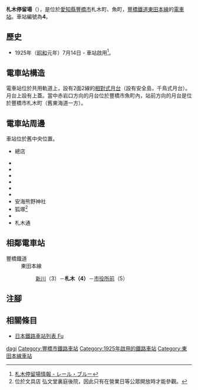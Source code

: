 {{NoteTA|G1=Transport}}
{{Infobox station
|公司色 = #006666
|站名 = 札木
|圖片 =  Fudagi Tram Stop (2017-09-18) 1.jpg
|圖片說明 = 電車站全景
|日文原名 = 札木
|平假名 = ふだぎ
|羅馬拼音 = Fudagi
|副站名 = 
|所在地 = {{JPN}}[[愛知縣|愛知縣]][[豐橋市|豐橋市]]札木町、魚町
|座標 = {{coord|34|45|57.13|N|137|23|24.85|E|type:railwaystation_region:JP-24|display=inline,title}}
|車站構造 = [[地面車站|地面車站]]
|月台配置 = 2面2線
|啟用年月日 = 1925年（大正14年）7月14日
|廢站年月日 = 
|乘客人數 = 
|上下車人次 = 
|統計年度 = 
|轉車 = 
|全寬備註 = 
|adjacent = {{Adjacent stations|system=豐橋鐵道|line=東田本線|left=新川|right=市役所前|note-left=3<br/>0.4km|note-mid={{車站編號s|#006666|white|4}}<br/>距離[[站前停留場|站前]]1.0km|note-right=5<br>0.4km}}
}}
'''札木停留場'''（{{jpn|j=札木停留場|hg=ふだぎていりゅうじょう|rm=Fudagi teiryūjō|f=y}}），是位於[[愛知縣|愛知縣]][[豐橋市|豐橋市]]札木町、魚町，[[豐橋鐵道|豐橋鐵道]][[東田本線|東田本線]]的[[電車站|電車站]]。車站編號為'''4'''。
== 歷史 == 
* 1925年（[[昭和|昭和]]元年）7月14日 - 車站啟用<ref>[https://rail.blue/railroad/logis/stationinfo.aspx?id=81001260&lang=ja 札木停留場情報 - レール・ブルー]{{ja icon}}</ref>。
== 電車站構造 ==
電車站位於共用軌道上，設有2面2線的[[相對式月台|相對式月台]]（設有安全島，千鳥式月台）。月台上設有上蓋。當中赤岩口方向的月台位於豐橋市魚町內，站前方向的月台是位於豐橋市札木町（舊東海道一方）。

== 電車站周邊 ==
車站位於舊{{Translink|ja|吉田宿}}中央位置。
* {{Translink|ja|ヤマサちくわ|山佐竹輪}}總店
* {{Translink|ja|豊橋閣日進禅寺|豐橋閣日進禪寺}}
* {{Translink|ja|神宮寺 (豊橋市)|神宮寺 (豐橋市)|神宮寺}}
* {{Translink|ja|悟真寺 (豊橋市)|悟真寺 (豐橋市)|悟真寺}}
* {{Translink|ja|龍拈寺}}
* {{Translink|ja|若松園}}
* {{Translink|ja|あいち情報専門学校|愛知情報專門學校}}
* 安海熊野神社
* 狐塚<ref>位於文具店 弘文堂裏庭後院，因此只有在營業日等公眾開放時才能參觀。</ref>
*{{Translink|ja|国道259号|國道259號|田原街道}}
*札木通

== 相鄰電車站 ==
; 豐橋鐵道
: 東田本線
:: [[新川停留場|新川]]（3）－'''札木（4）'''－[[市役所前停留場_(愛知縣)|市役所前]]（5）
== 注腳 ==
{{Reflist}}
== 相關條目 ==
{{Commonscat|Fudagi Station}}
* [[日本鐵路車站列表_Fu|日本鐵路車站列表 Fu]]
{{東田本線}}
{{DEFAULTSORT:Fudagi}}
[[Category:日本鐵路車站_Fu|dagi]]
[[Category:豐橋市鐵路車站|Category:豐橋市鐵路車站]]
[[Category:1925年啟用的鐵路車站|Category:1925年啟用的鐵路車站]]
[[Category:東田本線車站|Category:東田本線車站]]